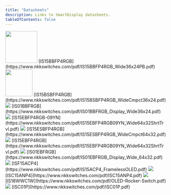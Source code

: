 ```yaml
---
title: "Datasheets"
description: Links to SmartDisplay datasheets.
tableOfContents: false
---
```



<CardGrid>		
	<Card title="LCD 36x24 RGB Pushbutton">		
        <Image src="/public/assets/36x24.png" width="100" />
        [IS15BBFP4RGB](https://www.nkkswitches.com/pdf/IS15BBFP4RGB_Wide36x24PB.pdf)
	</Card>
	<Card title="Compact LCD 36x24 RGB Pushbutton">
        <Image src="/public/assets/36x24-compact.png" width="85" />
		[IS15BSBFP4RGB](https://www.nkkswitches.com/pdf/IS15BSBFP4RGB_WideCmpct36x24.pdf)
	</Card>
	<Card title="LCD 36x24 RGB Display">
        <image src="/assets/36x24-display.png" style={{width: "100px"}} />
		[IS01BBFRGB](https://www.nkkswitches.com/pdf/IS01BBFRGB_Display_Wide36x24.pdf)
	</Card>	
    <Card title="LCD 64x32 Pushbutton">		
        <image src="/assets/64x32.png" style={{width: "100px"}} />
        [IS15EBFP4RGB-09YN](https://www.nkkswitches.com/pdf/IS15EBFP4RGB09YN_Wide64x32ShrtTrvl.pdf)
	</Card>
	<Card title="Compact LCD 64x32 Pushbutton">
        <image src="/src/assets/64x32-compact.png" style={{width: "85px"}} />
		[IS15ESBFP4RGB](https://www.nkkswitches.com/pdf/IS15ESBFP4RGB_WideCmpct64x32.pdf)
	</Card>
	<Card title="Long Travel LCD 64x32 Pushbutton">
        <image src="/src/assets/64x32-long-travel.png" style={{width: "100px"}} />
		[IS15EBFP4RGB](https://www.nkkswitches.com/pdf/IS15EBFP4RGB09YN_Wide64x32ShrtTrvl.pdf)
	</Card>	
    <Card title="LCD 64x32 Display">
        <image src="/src/assets/64x32-display.png" style={{width: "100px"}} />
		[IS01EBFRGB](https://www.nkkswitches.com/pdf/IS01EBFRGB_Display_Wide_64x32.pdf)
	</Card>	
    <Card title="Frameless OLED Pushbutton">	
        <image src="/src/assets/oled-frameless.png" style={{width: "100px"}} />	
        [ISF15ACP4](https://www.nkkswitches.com/pdf/IS15ACP4_FramelessOLED.pdf)
	</Card>
	<Card title="OLED Pushbutton">
        <image src="/src/assets/standard-oled.png" style={{width: "100px"}} />	
		[ISC15ANP4](https://www.nkkswitches.com/pdf/ISC15ANP4.pdf)
	</Card>
	<Card title="OLED Rocker">
        <image src="/src/assets/oled-rocker.png" style={{width: "140px"}} />	
		[IS18WWC1W](https://www.nkkswitches.com/pdf/OLED-Rocker-Switch.pdf)
	</Card>	
    <Card title="OLED Display">
        <image src="/src/assets/oled-display.png" style={{width: "100px"}} />	
		[ISC01P](https://www.nkkswitches.com/pdf/ISC01P.pdf)
	</Card>	

</CardGrid>
